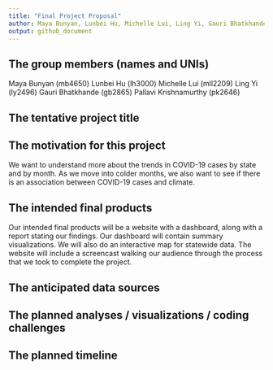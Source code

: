 ```yaml
---
title: "Final Project Proposal"
author: Maya Bunyan, Lunbei Hu, Michelle Lui, Ling Yi, Gauri Bhatkhande, Pallavi Krishnamurthy
output: github_document
---
```


## The group members (names and UNIs)
Maya Bunyan (mb4650)
Lunbei Hu (lh3000)
Michelle Lui (mll2209)
Ling Yi (ly2496)
Gauri Bhatkhande (gb2865)
Pallavi Krishnamurthy (pk2646)

## The tentative project title


## The motivation for this project
We want to understand more about the trends in COVID-19 cases by state and by month. As we move into colder months, we also want to see if there is an association between COVID-19 cases and climate.

## The intended final products
Our intended final products will be a website with a dashboard, along with a report stating our findings. Our dashboard will contain summary visualizations. We will also do an interactive map for statewide data. The website will include a screencast walking our audience through the process that we took to complete the project. 

## The anticipated data sources

## The planned analyses / visualizations / coding challenges

## The planned timeline